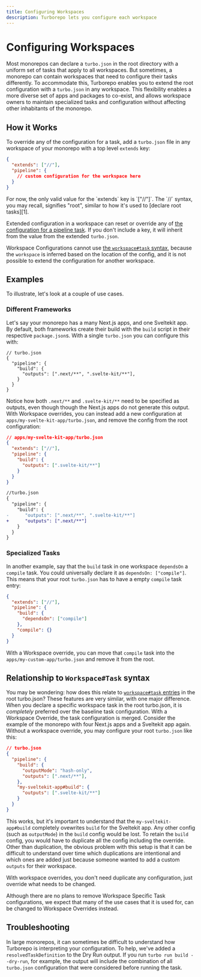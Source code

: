 ```yaml
---
title: Configuring Workspaces
description: Turborepo lets you configure each workspace
---
```



# Configuring Workspaces

Most monorepos can declare a `turbo.json` in the root directory with a uniform
set of tasks that apply to all workspaces. But sometimes, a monorepo can contain
workspaces that need to configure their tasks differently. To accommodate this,
Turborepo enables you to extend the root configuration with a `turbo.json` in
any workspace. This flexibility enables a more diverse set of apps and packages
to co-exist, and allows workspace owners to maintain specialized tasks and
configuration without affecting other inhabitants of the monorepo.

## How it Works

To override any of the configuration for a task, add a `turbo.json` file in any
workspace of your monorepo with a top level `extends` key:

```json
{
  "extends": ["//"],
  "pipeline": {
    // custom configuration for the workspace here
  }
}
```

<Callout>
  For now, the only valid value for the `extends` key is `["//"]`. The
`//` syntax, you may recall, signifies "root", similar to how it's used to
[declare root tasks][1].
</Callout>

Extended configuration in a workspace can reset or override any of [the
configuration for a pipeline task][2]. If you don't include a key, it will inherit
from the value from the extended `turbo.json`.

Workspace Configurations cannot use [the `workspace#task` syntax][3], because the `workspace` is
inferred based on the location of the config, and it is not possible to extend the configuration
for another workspace.

## Examples

To illustrate, let's look at a couple of use cases.

### Different Frameworks

Let's say your monorepo has a many Next.js apps, and one Sveltekit app. By
default, both frameworks create their build with the `build` script in their
respective `package.json`s. With a single `turbo.json` you can configure this
with:

```jsonc
// turbo.json
{
  "pipeline": {
    "build": {
      "outputs": [".next/**", ".svelte-kit/**"],
    }
  }
}
```

Notice how both `.next/**` and `.svelte-kit/**` need to be specified as outputs,
even though though the Next.js apps do not generate this output. With Workspace
overrides, you can instead add a new configuration at
`apps/my-svelte-kit-app/turbo.json`, and remove the config from the root
configuration:

```json
// apps/my-svelte-kit-app/turbo.json
{
  "extends": ["//"],
  "pipeline": {
    "build": {
      "outputs": [".svelte-kit/**"]
    }
  }
}
```

```diff
//turbo.json
{
  "pipeline": {
    "build": {
-      "outputs": [".next/**", ".svelte-kit/**"]
+      "outputs": [".next/**"]
    }
  }
}
```

### Specialized Tasks

In another example, say that the `build` task in one workspace `dependsOn` a
`compile` task. You could universally declare it as `dependsOn: ["compile"]`.
This means that your root `turbo.json` has to have a empty `compile` task entry:

```json
{
  "extends": ["//"],
  "pipeline": {
    "build": {
      "dependsOn": ["compile"]
    },
    "compile": {}
  }
}
```

With a Workspace override, you can move that `compile` task into the
`apps/my-custom-app/turbo.json` and remove it from the root.

## Relationship to `Workspace#Task` syntax

You may be wondering: how does this relate to [`workspace#task` entries][3] in the root turbo.json?
These features are very similar, with one major difference. When you declare a specific workspace task
in the root turbo.json, it is _completely_ preferred over the baseline task configuration. With a
Workspace Override, the task configuration is merged. Consider the example of the monorepo with
four Next.js apps and a Sveltekit app again. Without a workspace override, you may configure your
root `turbo.json` like this:

```json
// turbo.json
{
  "pipeline": {
    "build": {
      "outputMode": "hash-only",
      "outputs": [".next/**"],
    },
    "my-sveltekit-app#build": {
      "outputs": [".svelte-kit/**"]
    }
  }
}
```

This works, but it's important to understand that the `my-sveltekit-app#build`
completely ovewrites `build` for the Sveltekit app. Any other config (such as
`outputMode`) in the `build` config would be lost. To retain the `build` config,
you would have to duplicate all the config including the override. Other than
duplication, the obvious problem with this setup is that it can be difficult to
understand over time which duplications are intentional and which ones are added
just because someone wanted to add a custom `outputs` for their workspace.

With workspace overrides, you don't need duplicate any configuration, just
override what needs to be changed.

<Callout type="info">
  Although there are no plans to remove Workspace Specific Task configurations, we expect that
  many of the use cases that it is used for, can be changed to Workspace Overrides instead.
</Callout>

## Troubleshooting

In large monorepos, it can sometimes be difficult to understand how Turborepo is
interpreting your configuration. To help, we've added a `resolvedTaskDefinition`
to the Dry Run output. If you run `turbo run build --dry-run`, for example, the
output will include the combination of all `turbo.json` configuration that were
considered before running the task.

[1]: /repo/docs/core-concepts/monorepos/running-tasks#running-tasks-from-the-root
[2]: /repo/docs/reference/configuration#pipeline
[3]: /repo/docs/core-concepts/monorepos/running-tasks#specific-workspace-tasks
